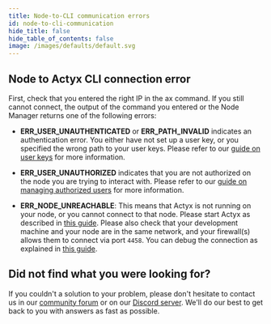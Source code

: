 ```yaml
---
title: Node-to-CLI communication errors
id: node-to-cli-communication
hide_title: false
hide_table_of_contents: false
image: /images/defaults/default.svg
---
```


## Node to Actyx CLI connection error

First, check that you entered the right IP in the ax command.
If you still cannot connect, the output of the command you entered or the Node Manager returns one of the following errors:

- **ERR_USER_UNAUTHENTICATED** or **ERR_PATH_INVALID** indicates an authentication error. You either have not set up a user key, or you specified the wrong path to your user keys. Please refer to our [guide on user keys](../user-auth/set-up-user-keys.mdx) for more information.

- **ERR_USER_UNAUTHORIZED** indicates that you are not authorized on the node you are trying to interact with. Please refer to our [guide on managing authorized users](../user-auth/manage-authorized-users.mdx) for more information.

- **ERR_NODE_UNREACHABLE**: This means that Actyx is not running on your node, or you cannot connect to that node. Please start Actyx as described in [this guide](../local-development/install-actyx.mdx). Please also check that your development machine and your node are in the same network, and your firewall(s) allows them to connect via port `4458`. You can debug the connection as explained in [this guide](../monitoring-debugging/network-requirements.mdx).

## Did not find what you were looking for?

If you couldn't a solution to your problem, please don't hesitate to contact us in our [community forum](https://community.actyx.com) or on our [Discord server](https://discord.gg/262yJhc). We'll do our best to get back to you with answers as fast as possible.
